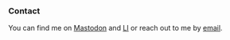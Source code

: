 ### Contact

You can find me on [Mastodon](https://julialang.social/@patalt){rel="me"} and [LI](https://www.linkedin.com/in/patrick-altmeyer-a2a25494/) or reach out to me by [email](mailto:p.altmeyer@tudelft.nl).